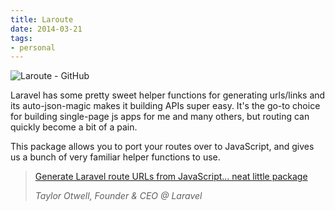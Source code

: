 ```yaml
---
title: Laroute
date: 2014-03-21
tags:
- personal
---
```


<Browser url="https://github.com/aaronlord/laroute">
    <Image src={github} alt="Laroute - GitHub" />
</Browser>

Laravel has some pretty sweet helper functions for generating urls/links and its
auto-json-magic makes it building APIs super easy. It's the go-to choice for
building single-page js apps for me and many others, but routing can quickly
become a bit of a pain.

This package allows you to port your routes over to JavaScript, and gives us a
bunch of very familiar helper functions to use.

> [Generate Laravel route URLs from JavaScript... neat little package](https://twitter.com/taylorotwell/status/446829096018796546)
>
> <div><cite>Taylor Otwell, Founder & CEO @ Laravel</cite></div>
